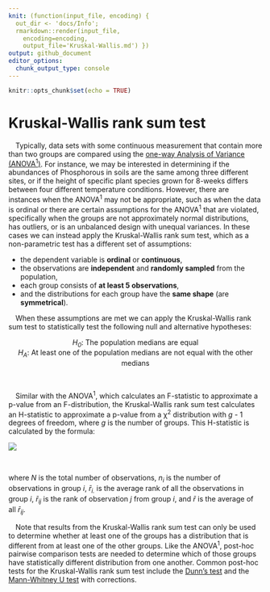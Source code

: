 ```yaml
---
knit: (function(input_file, encoding) {
  out_dir <- 'docs/Info';
  rmarkdown::render(input_file,
    encoding=encoding,
    output_file='Kruskal-Wallis.md') })
output: github_document
editor_options:
  chunk_output_type: console
---
```


```r
knitr::opts_chunk$set(echo = TRUE)
```

# Kruskal-Wallis rank sum test

&emsp;Typically, data sets with some continuous measurement that contain more than two groups are compared using the [one-way Analysis of Variance (ANOVA<sup>1</sup>)](https://repub.github.io/DLC_statistical_guides/docs/Info/one-way-ANOVA).  For instance, we may be interested in determining if the abundances of Phosphorous in soils are the same among three different sites, or if the height of specific plant species grown for 8-weeks differs between four different temperature conditions.  However, there are instances when the ANOVA<sup>1</sup> may not be appropriate, such as when the data is ordinal or there are certain assumptions for the ANOVA<sup>1</sup> that are violated, specifically when the groups are not approximately normal distributions, has outliers, or is an unbalanced design with unequal variances.  In these cases we can instead apply the Kruskal-Wallis rank sum test, which as a non-parametric test has a different set of assumptions:

* the dependent variable is **ordinal** or **continuous**,
* the observations are **independent** and **randomly sampled** from the population,
* each group consists of **at least 5 observations**,
* and the distributions for each group have the **same shape** (are **symmetrical**).

&emsp;When these assumptions are met we can apply the Kruskal-Wallis rank sum test to statistically test the following null and alternative hypotheses:

<center><i>H<sub>0</sub></i>: The population medians are equal</center>
<center><i>H<sub>A</sub></i>: At least one of the population medians are not equal with the other medians</center>
<br>

&emsp;Similar with the ANOVA<sup>1</sup>, which calculates an F-statistic to approximate a p-value from an F-distribution, the Kruskal-Wallis rank sum test calculates an H-statistic to approximate a p-value from a &chi;<sup>2</sup> distribution with <i>g</i> - 1 degrees of freedom, where <i>g</i> is the number of groups.  This H-statistic is calculated by the formula:

<center>
<img src="img/Kruskal-Wallis/KW-eq.PNG" style="display: block; margin: auto;" />
</center><br>

where <i>N</i> is the total number of observations, <i>n<sub>i</sub></i> is the number of observations in group <i>i</i>, <i>r&#772;<sub>i.</sub></i> is the average rank of all the observations in group <i>i</i>, <i>r&#772;<sub>ij</sub></i> is the rank of observation <i>j</i> from group <i>i</i>, and <i>r&#772;</i> is the average of all <i>r&#772;<sub>ij</sub></i>.

&emsp;Note that results from the Kruskal-Wallis rank sum test can only be used to determine whether at least one of the groups has a distribution that is different from at least one of the other groups.  Like the ANOVA<sup>1</sup>, post-hoc pairwise comparison tests are needed to determine which of those groups have statistically different distribution from one another.  Common post-hoc tests for the Kruskal-Wallis rank sum test include the [Dunn's test]() and the [Mann-Whitney U test](https://repub.github.io/DLC_statistical_guides/docs/Info/Mann-Whitney-Wilcoxon) with corrections.
